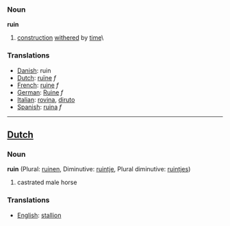 ===Noun===

'''ruin'''

# [[construction]] [[withered]] by [[time]]\

===Translations===
*[[Danish]]: ruin
*[[Dutch]]: [[ruïne]] ''f''
*[[French]]: [[ruine]] ''f''
*[[German]]: [[Ruine]] ''f''
*[[Italian]]: [[rovina]], [[diruto]]
*[[Spanish]]: [[ruina]] ''f''
 
----

==[[Dutch]]==
===Noun===

'''ruin''' (Plural: [[ruinen]], Diminutive: [[ruintje]], Plural diminutive: [[ruintjes]])

# castrated male horse

===Translations===
*[[English]]: [[stallion]]